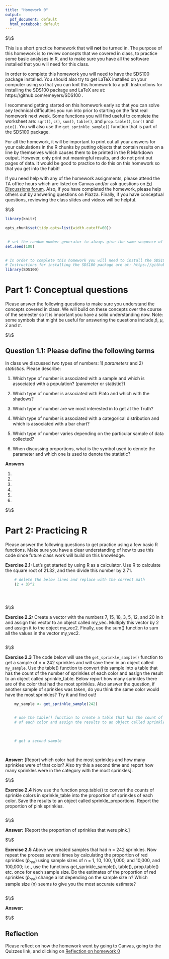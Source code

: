 ```yaml
---
title: "Homework 0"
output:
  pdf_document: default
  html_notebook: default
---
```



$\\$



This is a short practice homework that will **not** be turned in. The purpose of this homework is to review concepts that we covered in class, to practice some basic analyses in R, and to make sure you have all the software installed that you will need for this class. 

In order to complete this homework you will need to have the SDS100 package installed. You should also try to get LaTeX installed on your computer using so that you can knit this homework to a pdf. Instructions for installing the SDS100 package and LaTeX are at: https://github.com/emeyers/SDS100 . 

I recommend getting started on this homework early so that you can solve any technical difficulties you run into prior to starting on the first real homework next week.  Some functions you will find useful to complete the worksheet are: `sqrt()`, `c()`, `sum()`, `table()`, and `prop.table()`, `bar()` and `pie()`. You will also use the `get_sprinkle_sample()` function that is part of the SDS100 package. 

For all the homework, it will be important to print out all your answers for your calculations in the R chunks by putting objects that contain results on a line by themselves which causes them to be printed in the R Markdown output. However, only print out meaningful results, and do not print out pages of data. It would be good to practice to do this on this homework so that you get into the habit!

If you need help with any of the homework assignments, please attend the TA office hours which are listed on Canvas and/or ask questions on [Ed Discussions forum](https://edstem.org/us/courses/4070/discussion/). Also, if you have completed the homework, please help others out by answering questions on Piazza. Finally, if you have conceptual questions, reviewing the class slides and videos will be helpful. 






$\\$






<!-- This R chunk sets some parameters that will be used in the rest of the document. Please ignore it and do not modify it. -->


```r
    
library(knitr)

opts_chunk$set(tidy.opts=list(width.cutoff=60)) 
    

 # set the random number generator to always give the same sequence of random numbers
set.seed(100) 
    

# In order to complete this homework you will need to install the SDS100 package. 
# Instructions for installing the SDS100 package are at: https://github.com/emeyers/SDS100
library(SDS100)


```











# Part 1:  Conceptual questions

Please answer the following questions to make sure you understand the concepts covered in class. We will build on these concepts over the course of the semester so it is important you have a solid understanding now. Note: some symbols that might be useful for answering the questions include $\hat{p}$, $\mu$, $\bar{x}$ and $\pi$. 




$\\$





## Question 1.1: Please define the following terms

In class we discussed two types of numbers: 1) *parameters* and 2) *statistics*. Please describe: 

1. Which type of number is associated with a sample and which is associated with a population?  (parameter or statistic?)

2. Which type of number is associated with Plato and which with the shadows?

3. Which type of number are we most interested in to get at the Truth? 

4. Which type of number is associated with a categorical distribution and which is associated with a bar chart? 

5. Which type of number varies depending on the particular sample of data collected?

6. When discussing proportions, what is the symbol used to denote the parameter and which one is used to denote the statistic?



**Answers**

1.  

2.  

3.  

4.  

5.  

6.  






$\\$







# Part 2:  Practicing R


Please answer the following questions to get practice using a few basic R functions. Make sure you have a clear understanding of how to use this code since future class work will build on this knowledge.  


**Exercise 2.1:** Let's get started by using R as a calculator. Use R to calculate the square root of 21.32, and then divide this number by 2.71. 
```r

    # delete the below lines and replace with the correct math
    (2 + 3)^2


    
```







$\\$







**Exercise 2.2:** Create a vector with the numbers 7, 15, 18, 3, 5, 12, and 20 in it and assign this vector to an object called my_vec. Multiply this vector by 2 and assign it to the object my_vec2. Finally, use the sum() function to sum all the values in the vector my_vec2.


```r



    
```







$\\$





**Exercise 2.3** The code below will use the `get_sprinkle_sample()` function to get a sample of n = 242 sprinkles and will save them in an object called `my_sample`. Use the table() function to convert this sample into a table that has the count of the number of sprinkles of each color and assign the result to an object called sprinkle_table. Below report how many sprinkles there are of the color that had the most sprinkles. Also answer the question, if another sample of sprinkles was taken, do you think the same color would have the most sprinkles? Try it and find out!


```r


    my_sample <- get_sprinkle_sample(242)


    # use the table() function to create a table that has the count of sprinkles
    # of each color and assign the results to an object called sprinkle_table.

    
    
    # get a second sample

     

```



**Answer:** [Report which color had the most sprinkles and how many sprinkles were of that color? Also try this a second time and report how many sprinkles were in the category with the most sprinkles].  









$\\$










**Exercise 2.4** Now use the function prop.table() to convert the counts of sprinkle colors in sprinkle_table into the proportion of sprinkles of each color. Save the results to an object called sprinkle_proportions. Report the proportion of pink sprinkles.

```r
    




```

$\\$



**Answer:** [Report the proportion of sprinkles that were pink.] 





$\\$







**Exercise 2.5** Above we created samples that had n = 242 sprinkles. Now repeat the process several times by calculating the proportion of red sprinkles ($\hat{p}_{red}$) using sample sizes of n = 1, 10, 100, 1,000, and 10,000, and 100,000; i.e., use the functions get_sprinkle_sample(), table(), prop.table() etc. once for each sample size. Do the estimates of the proportion of red sprinkles ($\hat{p}_{red}$) change a lot depending on the sample size n?  Which sample size (n) seems to give you the most accurate estimate? 


```r
    







```



$\\$



**Answer:** 









$\\$










## Reflection

Please reflect on how the homework went by going to Canvas, going to the Quizzes link, and clicking on [Reflection on homework 0](https://yale.instructure.com/courses/65108/quizzes/35114)






